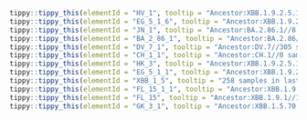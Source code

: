 



```r
tippy::tippy_this(elementId = "HV_1", tooltip = "Ancestor:XBB.1.9.2.5.1.6//1642 samples in last 120 days.//Alias of XBB.1.9.2.5.1.6.1, S:L452R, USA")
tippy::tippy_this(elementId = "EG_5_1_6", tooltip = "Ancestor:XBB.1.9.2.5.1//425 samples in last 120 days.//Alias of XBB.1.9.2.5.1.6, S:F157L, ORF1a:S1857L, USA, from sars-cov-2-variants/lineage-proposals#394")
tippy::tippy_this(elementId = "JN_1", tooltip = "Ancestor:BA.2.86.1//8 samples in last 120 days.//Alias of B.1.1.529.2.86.1.1, S:L455S, ORF1a:R3821K, ORF7b:F19L, Europe")
tippy::tippy_this(elementId = "BA_2_86_1", tooltip = "Ancestor:BA.2.86//24 samples in last 120 days.//Alias of B.1.1.529.2.86.1, ORF1a:K1973R, mostly with C12815T, mainly Europe, from #2236")
tippy::tippy_this(elementId = "DV_7_1", tooltip = "Ancestor:DV.7//305 samples in last 120 days.//Alias of B.1.1.529.2.75.3.4.1.1.1.1.1.7.1, S:L455F, S:F456L(T22928C), Spain/Austria, from sars-cov-2-variants/lineage-proposals#135")
tippy::tippy_this(elementId = "CH_1_1", tooltip = "Ancestor:CH.1//0 samples in last 120 days.//Alias of B.1.1.529.2.75.3.4.1.1.1.1, defined by S:L452R, from #1113")
tippy::tippy_this(elementId = "HK_3", tooltip = "Ancestor:XBB.1.9.2.5.1.1//592 samples in last 120 days.//Alias of XBB.1.9.2.5.1.1.3, S:L455F, China, from sars-cov-2-variants/lineage-proposals#414")
tippy::tippy_this(elementId = "EG_5_1_1", tooltip = "Ancestor:XBB.1.9.2.5.1//2410 samples in last 120 days.//Alias of XBB.1.9.2.5.1.1, China, from #2020")
tippy::tippy_this(elementId = "XBB_1_5", tooltip = "258 samples in last 120 days.//USA, S:F486P")
tippy::tippy_this(elementId = "FL_15_1_1", tooltip = "Ancestor:XBB.1.9.1.15.1//22 samples in last 120 days.//Alias of XBB.1.9.1.15.1.1, S:A475V, Canada/Romania/Belgium, from sars-cov-2-variants/lineage-proposals#646")
tippy::tippy_this(elementId = "FL_15", tooltip = "Ancestor:XBB.1.9.1//127 samples in last 120 days.//Alias of XBB.1.9.1.15, S:F456L (T22928C), ORF1a:E637K, Vietnam/China/South Korea, from #1994")
tippy::tippy_this(elementId = "GK_3_1", tooltip = "Ancestor:XBB.1.5.70.3//123 samples in last 120 days.//Alias of XBB.1.5.70.3.1, S:A475V, USA")
```
